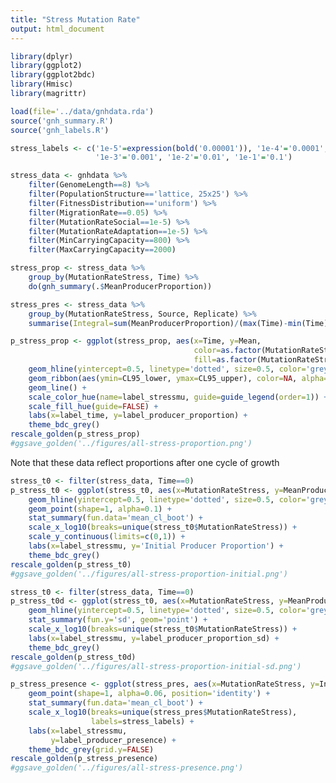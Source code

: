 ```yaml
---
title: "Stress Mutation Rate"
output: html_document
---
```


```r
library(dplyr)
library(ggplot2)
library(ggplot2bdc)
library(Hmisc)
library(magrittr)

load(file='../data/gnhdata.rda')
source('gnh_summary.R')
source('gnh_labels.R')

stress_labels <- c('1e-5'=expression(bold('0.00001')), '1e-4'='0.0001',
                   '1e-3'='0.001', '1e-2'='0.01', '1e-1'='0.1')
```

```r
stress_data <- gnhdata %>%
    filter(GenomeLength==8) %>%
    filter(PopulationStructure=='lattice, 25x25') %>%
    filter(FitnessDistribution=='uniform') %>%
    filter(MigrationRate==0.05) %>%
    filter(MutationRateSocial==1e-5) %>%
    filter(MutationRateAdaptation==1e-5) %>%
    filter(MinCarryingCapacity==800) %>%
    filter(MaxCarryingCapacity==2000)
```


```r
stress_prop <- stress_data %>%
    group_by(MutationRateStress, Time) %>%
    do(gnh_summary(.$MeanProducerProportion))

stress_pres <- stress_data %>%
    group_by(MutationRateStress, Source, Replicate) %>%
    summarise(Integral=sum(MeanProducerProportion)/(max(Time)-min(Time)))
```

```r
p_stress_prop <- ggplot(stress_prop, aes(x=Time, y=Mean,
                                         color=as.factor(MutationRateStress),
                                         fill=as.factor(MutationRateStress))) +
    geom_hline(yintercept=0.5, linetype='dotted', size=0.5, color='grey70') +   
    geom_ribbon(aes(ymin=CL95_lower, ymax=CL95_upper), color=NA, alpha=0.2) +   
    geom_line() +
    scale_color_hue(name=label_stressmu, guide=guide_legend(order=1)) +
    scale_fill_hue(guide=FALSE) +
    labs(x=label_time, y=label_producer_proportion) +
    theme_bdc_grey()
rescale_golden(p_stress_prop)
#ggsave_golden('../figures/all-stress-proportion.png')
```

Note that these data reflect proportions after one cycle of growth

```r
stress_t0 <- filter(stress_data, Time==0)
p_stress_t0 <- ggplot(stress_t0, aes(x=MutationRateStress, y=MeanProducerProportion)) +
    geom_hline(yintercept=0.5, linetype='dotted', size=0.5, color='grey70') +   
    geom_point(shape=1, alpha=0.1) +
    stat_summary(fun.data='mean_cl_boot') +
    scale_x_log10(breaks=unique(stress_t0$MutationRateStress)) +
    scale_y_continuous(limits=c(0,1)) +
    labs(x=label_stressmu, y='Initial Producer Proportion') +
    theme_bdc_grey()
rescale_golden(p_stress_t0)
#ggsave_golden('../figures/all-stress-proportion-initial.png')
```

```r
stress_t0 <- filter(stress_data, Time==0)
p_stress_t0d <- ggplot(stress_t0, aes(x=MutationRateStress, y=MeanProducerProportion)) +
    geom_hline(yintercept=0.5, linetype='dotted', size=0.5, color='grey70') +   
    stat_summary(fun.y='sd', geom='point') +
    scale_x_log10(breaks=unique(stress_t0$MutationRateStress)) +
    labs(x=label_stressmu, y=label_producer_proportion_sd) +
    theme_bdc_grey()
rescale_golden(p_stress_t0d)
#ggsave_golden('../figures/all-stress-proportion-initial-sd.png')
```


```r
p_stress_presence <- ggplot(stress_pres, aes(x=MutationRateStress, y=Integral)) +
    geom_point(shape=1, alpha=0.06, position='identity') +
    stat_summary(fun.data='mean_cl_boot') +
    scale_x_log10(breaks=unique(stress_pres$MutationRateStress),
                  labels=stress_labels) +
    labs(x=label_stressmu,
         y=label_producer_presence) +
    theme_bdc_grey(grid.y=FALSE)
rescale_golden(p_stress_presence)
#ggsave_golden('../figures/all-stress-presence.png')
```
